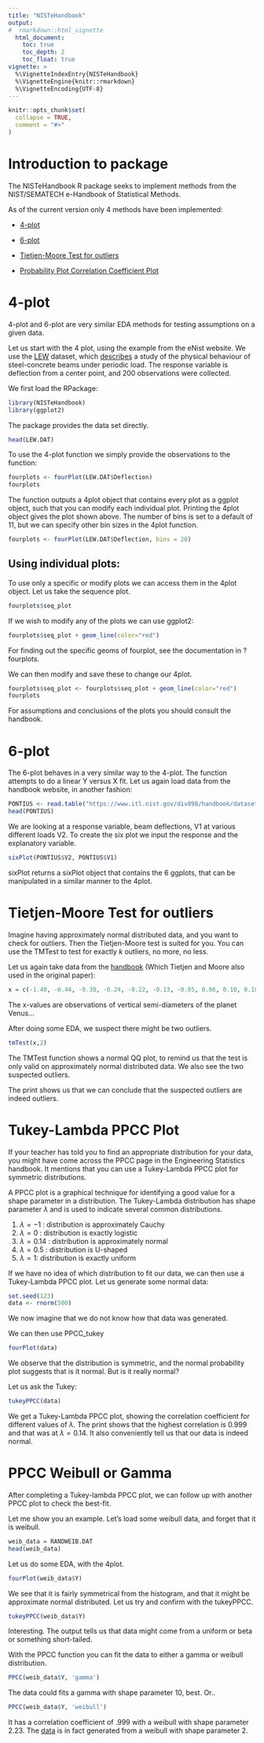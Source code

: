 ```yaml
---
title: "NISTeHandbook"
output: 
#  rmarkdown::html_vignette
  html_document:
    toc: true
    toc_depth: 2
    toc_float: true
vignette: >
  %\VignetteIndexEntry{NISTeHandbook}
  %\VignetteEngine{knitr::rmarkdown}
  %\VignetteEncoding{UTF-8}
---
```


```r
knitr::opts_chunk$set(
  collapse = TRUE,
  comment = "#>"
)
```



# Introduction to package {#intro}

The NISTeHandbook R package seeks to implement methods from the NIST/SEMATECH e-Handbook of Statistical Methods. 

As of the current version only 4 methods have been implemented:

* [4-plot](https://www.itl.nist.gov/div898/handbook/eda/section2/eda23.htm)

* [6-plot](https://www.itl.nist.gov/div898/handbook/eda/section3/6plot.htm)

* [Tietjen-Moore Test for outliers](https://www.itl.nist.gov/div898/handbook/eda/section3/eda35h2.htm)

* [Probability Plot Correlation Coefficient Plot](https://www.itl.nist.gov/div898/handbook/eda/section3/ppccplot.htm)


# 4-plot

4-plot and 6-plot are very similar EDA methods for testing assumptions on a given data.


Let us start with the 4 plot, using the example from the eNist website. We use the [LEW](https://www.itl.nist.gov/div898/handbook/datasets/LEW.DAT) dataset, which [describes](https://www.itl.nist.gov/div898/strd/univ/addinfo/lew.html) a study of the physical behaviour of steel-concrete beams under periodic load. The response variable is deflection from a center point, and 200 observations were collected.

We first load the RPackage:
```r
library(NISTeHandbook)
library(ggplot2)
```

The package provides the data set directly.

```r
head(LEW.DAT)
```

To use the 4-plot function we simply provide the observations to the function:

```r
fourplots <- fourPlot(LEW.DAT$Deflection)
fourplots
```


The function outputs a 4plot object that contains every plot as a ggplot object, such that you can modify each individual plot. Printing the 4plot object gives the plot shown above. The number of bins is set to a default of 11, but we can specify other bin sizes in the 4plot function.

```r
fourplots <- fourPlot(LEW.DAT$Deflection, bins = 20)
```

## Using individual plots:

To use only a specific or modify plots we can access them in the 4plot object. Let us take the sequence plot.

```r
fourplots$seq_plot
```

If we wish to modify any of the plots we can use ggplot2:

```r
fourplots$seq_plot + geom_line(color="red")
```
For finding out the specific geoms of fourplot, see the documentation in ?fourplots.

We can then modify and save these to change our 4plot.

```r
fourplots$seq_plot <- fourplots$seq_plot + geom_line(color="red")
fourplots
```

For assumptions and conclusions of the plots you should consult the handbook.

# 6-plot

The 6-plot behaves in a very similar way to the 4-plot. The function attempts to do a linear Y versus X fit. Let us again load data from the handbook website, in another fashion:

```r
PONTIUS <- read.table("https://www.itl.nist.gov/div898/handbook/datasets/PONTIUS.DAT", skip=25)
head(PONTIUS)
```

We are looking at a response variable, beam deflections, V1 at various different loads V2. To create the six plot we input the response and the explanatory variable.

```r
sixPlot(PONTIUS$V2, PONTIUS$V1)
```


sixPlot returns a sixPlot object that contains the 6 ggplots, that can be manipulated in a similar manner to the 4plot. 



# Tietjen-Moore Test for outliers

Imagine having approximately normal distributed data, and you want to check for outliers. Then the Tietjen-Moore test is suited for you. You can use the TMTest to test for exactly $k$ outliers, no more, no less. 

Let us again take data from the [handbook](https://www.itl.nist.gov/div898/handbook/datasets/TIETMOO1.DAT) (Which Tietjen and Moore also used in the original paper): 

```r
x = c(-1.40, -0.44, -0.30, -0.24, -0.22, -0.13, -0.05, 0.06, 0.10, 0.18, 0.20, 0.39, 0.48, 0.63, 1.01)
```

The x-values are observations of vertical semi-diameters of the planet Venus...

After doing some EDA, we suspect there might be two outliers.


```r
tmTest(x,2)
```

The TMTest function shows a normal QQ plot, to remind us that the test is only valid on approximately normal distributed data. We also see the two suspected outliers.

The print shows us that we can conclude that the suspected outliers are indeed outliers.


# Tukey-Lambda PPCC Plot

If your teacher has told you to find an appropriate distribution for your data, you might have come across the PPCC page in the Engineering Statistics handbook. It mentions that you can use a Tukey-Lambda PPCC plot for symmetric distributions. 

A PPCC plot is a graphical technique for identifying a good value for a shape parameter in a distribution. The Tukey-Lambda distribution has shape parameter $\lambda$ and is used to indicate several common distributions. 


1. $\lambda=-1$ : distribution is approximately Cauchy
2. $\lambda=0$ : distribution is exactly logistic
3. $\lambda=0.14$ : distribution is approximately normal
4. $\lambda=0.5$ : distribution is U-shaped
5. $\lambda=1:$ distribution is exactly uniform

If we have no idea of which distribution to fit our data, we can then use a Tukey-Lambda PPCC plot. Let us generate some normal data:

```r
set.seed(123)
data <- rnorm(500)
```

We now imagine that we do not know how that data was generated.

We can then use PPCC_tukey 
```r
fourPlot(data)
```

We observe that the distribution is symmetric, and the normal probability plot suggests that is it normal. But is it really normal?

Let us ask the Tukey:

```r
tukeyPPCC(data)
```

We get a Tukey-Lambda PPCC plot, showing the correlation coefficient for different values of $\lambda$. The print shows that the highest correlation is 0.999 and that was at $\lambda = 0.14$. It also conveniently tell us that our data is indeed normal.


# PPCC Weibull or Gamma

After completing a Tukey-lambda PPCC plot, we can follow up with another PPCC plot to check the best-fit. 

Let me show you an example. Let's load some  weibull data, and forget that it is weibull.

```r
weib_data = RANDWEIB.DAT
head(weib_data)
```

Let us do some EDA, with the 4plot. 

```r
fourPlot(weib_data$Y)
```

We see that it is fairly symmetrical from the histogram, and that it might be approximate normal distributed. Let us try and confirm with the tukeyPPCC.

```r
tukeyPPCC(weib_data$Y)
```

Interesting. The output tells us that data might come from a uniform or beta or something short-tailed. 

With the PPCC function you can fit the data to either a gamma or weibull distribution. 


```r
PPCC(weib_data$Y, 'gamma')
```
The data could fits a gamma with shape parameter 10, best. Or..

```r
PPCC(weib_data$Y, 'weibull')
```
It has a correlation coefficient of .999 with a weibull with shape parameter 2.23. The [data](https://www.itl.nist.gov/div898/handbook/datasets/RANDWEIB.DAT) is in fact generated from a weibull with shape parameter 2.

